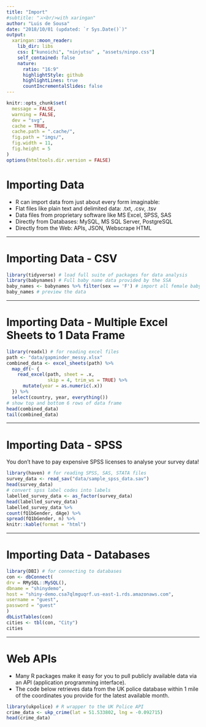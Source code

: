 ```yaml
---
title: "Import"
#subtitle: "⚔<br/>with xaringan"
author: "Luis de Sousa"
date: "2018/10/01 (updated: `r Sys.Date()`)"
output:
  xaringan::moon_reader:
    lib_dir: libs
    css: ["kunoichi", "ninjutsu" , "assets/ninpo.css"]
    self_contained: false
    nature:
      ratio: "16:9"
      highlightStyle: github
      highlightLines: true
      countIncrementalSlides: false
---
```


```r
knitr::opts_chunk$set(
  message = FALSE,
  warning = FALSE,
  dev = "svg",
  cache = TRUE,
  cache.path = ".cache/",
  fig.path = "imgs/",
  fig.width = 11,
  fig.height = 5
)
options(htmltools.dir.version = FALSE)
```

# Importing Data

* R can import data from just about every form imaginable:
* Flat files like plain text and delimited data: .txt, .csv, .tsv
* Data files from proprietary software like MS Excel, SPSS, SAS
* Directly from Databases: MySQL, MS SQL Server, PostgreSQL
* Directly from the Web: APIs, JSON, Webscrape HTML

---

# Importing Data - CSV

```r
library(tidyverse) # load full suite of packages for data analysis
library(babynames) # Full baby name data provided by the SSA
baby_names <- babynames %>% filter(sex == 'F') # import all female baby names
baby_names # preview the data
```

---

# Importing Data - Multiple Excel Sheets to 1 Data Frame

```r
library(readxl) # for reading excel files
path <- "data/gapminder_messy.xlsx"
combined_data <- excel_sheets(path) %>% 
  map_df(~ {
    read_excel(path, sheet = .x, 
               skip = 4, trim_ws = TRUE) %>% 
      mutate(year = as.numeric(.x))
  }) %>% 
  select(country, year, everything())
# show top and bottom 6 rows of data frame
head(combined_data)
tail(combined_data)
```

---

# Importing Data - SPSS

You don't have to pay expensive SPSS licenses to analyse your survey data!

```r
library(haven) # for reading SPSS, SAS, STATA files
survey_data <- read_sav("data/sample_spss_data.sav")
head(survey_data)
# convert spss label codes into labels
labelled_survey_data <- as_factor(survey_data)
head(labelled_survey_data)
labelled_survey_data %>% 
count(fQ1bGender, dAge) %>% 
spread(fQ1bGender, n) %>% 
knitr::kable(format = "html")
```

---

# Importing Data - Databases

```r
library(DBI) # for connecting to databases
con <- dbConnect(
drv = RMySQL::MySQL(),
dbname = "shinydemo",
host = "shiny-demo.csa7qlmguqrf.us-east-1.rds.amazonaws.com",
username = "guest",
password = "guest"
)
dbListTables(con)
cities <- tbl(con, "City")
cities
```

---

# Web APIs

* Many R packages make it easy for you to pull publicly available data via an API (application programming interface).
* The code below retrieves data from the UK police database within 1 mile of the coordinates you provide for the latest available month.

```r
library(ukpolice) # R wrapper to the UK Police API
crime_data <- ukp_crime(lat = 51.533802, lng = -0.092715)
head(crime_data)
```